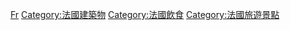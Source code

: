 [[Category:各國餐廳|Fr]]
[[Category:法國建築物|Category:法國建築物]]
[[Category:法國飲食|Category:法國飲食]]
[[Category:法國旅遊景點|Category:法國旅遊景點]]